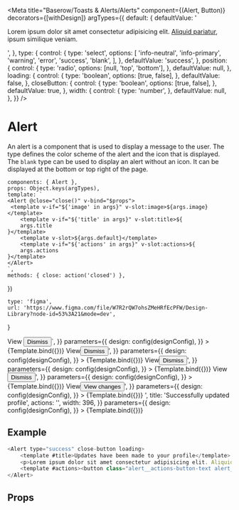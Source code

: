 

<Meta
    title="Baserow/Toasts & Alerts/Alerts"
    component={(Alert, Button)}
    decorators={[withDesign]}
    argTypes={{
        default: {
            defaultValue:
                '<p>Lorem ipsum dolor <span>sit amet</span> consectetur adipisicing elit. <a href="#">Aliquid pariatur</a>, ipsum similique veniam.</p>',
        },
        type: {
            control: {
                type: 'select',
                options: [
                    'info-neutral',
                    'info-primary',
                    'warning',
                    'error',
                    'success',
                    'blank',
                ],
            },
            defaultValue: 'success',
        },
        position: {
            control: {
                type: 'radio',
                options: [null, 'top', 'bottom'],
            },
            defaultValue: null,
        },
        loading: {
            control: {
                type: 'boolean',
                options: [true, false],
            },
            defaultValue: false,
        },
        closeButton: {
            control: {
                type: 'boolean',
                options: [true, false],
            },
            defaultValue: true,
        },
        width: {
            control: {
                type: 'number',
            },
            defaultValue: null,
        },
    }}
/>

# Alert

An alert is a component that is used to display a message to the user.
The type defines the color scheme of the alert and the icon that is displayed.
The `blank` type can be used to display an alert without an icon.
It can be displayed at the bottom or top right of the page.

    components: { Alert },
    props: Object.keys(argTypes),
    template: `
    <Alert @close="close()" v-bind="$props">
     <template v-if="${'image' in args}" v-slot:image>${args.image}</template>
        <template v-if="${'title' in args}" v-slot:title>${
        args.title
    }</template>
        <template v-slot>${args.default}</template>
        <template v-if="${'actions' in args}" v-slot:actions>${
        args.actions
    }</template>
    </Alert>
    `,
    methods: { close: action('closed') },
})

    type: 'figma',
    url: 'https://www.figma.com/file/W7R2rQW7ohsZMeHRfEcPFW/Design-Library?node-id=53%3A21&mode=dev',
}

<Canvas>
    <Story
        name="Info primary"
        args={{
            type: 'info-primary',
            title: 'We’ve just released a new feature',
            actions: `<Button type="primary" size="small">View</Button> <button class="alert__actions-button-text alert__actions-button-text--normal">Dismiss</button>`,
        }}
        parameters={{
            design: config(designConfig),
        }}
    >
        {Template.bind({})}
    </Story>
    <Story
        name="Info neutral"
        args={{
            type: 'info-neutral',
            title: 'We’ve just released a new feature',
            actions:
                '<Button type="secondary" size="small">View</Button><button class="alert__actions-button-text alert__actions-button-text--normal">Dismiss</button>',
        }}
        parameters={{
            design: config(designConfig),
        }}
    >
        {Template.bind({})}
    </Story>
    <Story
        name="Warning"
        args={{
            type: 'warning',
            title: 'This action might cause problems',
            actions:
                '<Button type="warning" size="small">View</Button><button class="alert__actions-button-text">Dismiss</button>',
        }}
        parameters={{
            design: config(designConfig),
        }}
    >
        {Template.bind({})}
    </Story>
    <Story
        name="Error"
        args={{
            type: 'error',
            title: 'There was a problem with this action',
            actions:
                '<Button type="error" size="small">View</Button><button class="alert__actions-button-text">Dismiss</button>',
        }}
        parameters={{
            design: config(designConfig),
        }}
    >
        {Template.bind({})}
    </Story>
    <Story
        name="Success"
        args={{
            type: 'success',
            title: 'Successfully updated profile',
            actions:
                '<Button type="success" size="small">View</Button><button class="alert__actions-button-text alert__actions-button-text--loading">View changes</button>',
        }}
        parameters={{
            design: config(designConfig),
        }}
    >
        {Template.bind({})}
    </Story>
    <Story
        name="Blank with image"
        args={{
            type: 'blank',
            image: '<img src="https://picsum.photos/394/119" srcset="https://picsum.photos/792/238 2x" />',
            title: 'Successfully updated profile',
            actions:
                '<ButtonIcon icon="baserow-icon-twitter"></ButtonIcon><ButtonIcon icon="baserow-icon-reddit"></ButtonIcon><ButtonIcon icon="baserow-icon-facebook"></ButtonIcon><ButtonIcon icon="baserow-icon-linkedin"></ButtonIcon>',
            width: 396,
        }}
        parameters={{
            design: config(designConfig),
        }}
    >
        {Template.bind({})}
    </Story>
</Canvas>

## Example

```javascript
<Alert type="success" close-button loading>
    <template #title>Updates have been made to your profile</template>
    <p>Lorem ipsum dolor sit amet consectetur adipisicing elit. Aliquid pariatur, ipsum similique veniam</p>
    <template #actions><button class="alert__actions-button-text alert__actions-button-text--normal" @click="close()">Dismiss</button><button class="alert__actions-button-text" @click="anyMethod()">View changes</button></template>
</Alert>
```

## Props

<Props of={Alert} />
